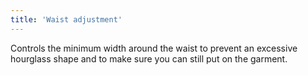 ```yaml
---
title: 'Waist adjustment'
---
```


Controls the minimum width around the waist to prevent an excessive hourglass shape and to make sure you can still
put on the garment.
